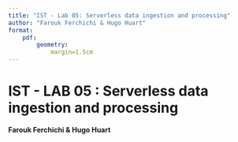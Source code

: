 ```yaml
---
title: "IST - Lab 05: Serverless data ingestion and processing"
author: "Farouk Ferchichi & Hugo Huart"
format:
    pdf:
        geometry:
            margin=1.5cm
---
```


# IST - LAB 05 : Serverless data ingestion and processing

**Farouk Ferchichi & Hugo Huart**

